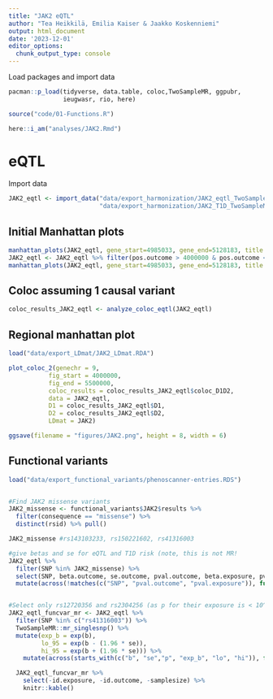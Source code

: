 ---
title: "JAK2 eQTL"
author: "Tea Heikkilä, Emilia Kaiser & Jaakko Koskenniemi"
output: html_document
date: '2023-12-01'
editor_options:
  chunk_output_type: console
---

  Load packages and import data
```{r}
pacman::p_load(tidyverse, data.table, coloc,TwoSampleMR, ggpubr, 
               ieugwasr, rio, here)

source("code/01-Functions.R")

here::i_am("analyses/JAK2.Rmd")

```

# eQTL

Import data 
```{r}
JAK2_eqtl <- import_data("data/export_harmonization/JAK2_eqtl_TwoSampleMR.csv", 
                         "data/export_harmonization/JAK2_T1D_TwoSampleMR.csv", has_beta = TRUE)
```

## Initial Manhattan plots
```{r}
manhattan_plots(JAK2_eqtl, gene_start=4985033, gene_end=5128183, title = "JAK2")
JAK2_eqtl <- JAK2_eqtl %>% filter(pos.outcome > 4000000 & pos.outcome < 5500000) 
manhattan_plots(JAK2_eqtl, gene_start=4985033, gene_end=5128183, title = "JAK2")
```

## Coloc assuming 1 causal variant
```{r}
coloc_results_JAK2_eqtl <- analyze_coloc_eqtl(JAK2_eqtl)

```

## Regional manhattan plot

```{r}

load("data/export_LDmat/JAK2_LDmat.RDA")

plot_coloc_2(genechr = 9,
           fig_start = 4000000,
           fig_end = 5500000,
           coloc_results = coloc_results_JAK2_eqtl$coloc_D1D2,
           data = JAK2_eqtl,
           D1 = coloc_results_JAK2_eqtl$D1,
           D2 = coloc_results_JAK2_eqtl$D2,
           LDmat = JAK2)

ggsave(filename = "figures/JAK2.png", height = 8, width = 6)
```



## Functional variants


```{r}
load("data/export_functional_variants/phenoscanner-entries.RDS")


#Find JAK2 missense variants
JAK2_missense <- functional_variants$JAK2$results %>% 
  filter(consequence == "missense") %>%  
  distinct(rsid) %>% pull()

JAK2_missense #rs143103233, rs150221602, rs41316003

#give betas and se for eQTL and T1D risk (note, this is not MR!
JAK2_eqtl %>%
  filter(SNP %in% JAK2_missense) %>%
  select(SNP, beta.outcome, se.outcome, pval.outcome, beta.exposure, pval.exposure) %>%
  mutate(across(!matches(c("SNP", "pval.outcome", "pval.exposure")), function(x) signif(x, digits = 2)))


#Select only rs12720356 and rs2304256 (as p for their exposure is < 10^-5) and run MR
JAK2_eqtl_funcvar_mr <- JAK2_eqtl %>%
  filter(SNP %in% c("rs41316003")) %>%
  TwoSampleMR::mr_singlesnp() %>%
  mutate(exp_b = exp(b), 
         lo_95 = exp(b - (1.96 * se)),
         hi_95 = exp(b + (1.96 * se))) %>%
    mutate(across(starts_with(c("b", "se","p", "exp_b", "lo", "hi")), function(x) signif(x, digits = 2)))

  JAK2_eqtl_funcvar_mr %>% 
    select(-id.exposure, -id.outcome, -samplesize) %>% 
    knitr::kable()

```


